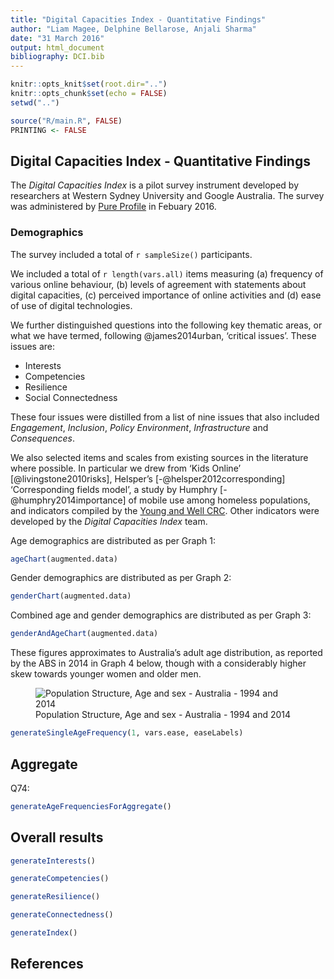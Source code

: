 ```yaml
---
title: "Digital Capacities Index - Quantitative Findings"
author: "Liam Magee, Delphine Bellarose, Anjali Sharma"
date: "31 March 2016"
output: html_document
bibliography: DCI.bib
---
```


<!-- output: word_document -->
<!-- output: pdf_document -->


```r
knitr::opts_knit$set(root.dir="..")
knitr::opts_chunk$set(echo = FALSE)
setwd("..")

source("R/main.R", FALSE)
PRINTING <- FALSE

```




## Digital Capacities Index - Quantitative Findings

The *Digital Capacities Index* is a pilot survey instrument developed by researchers at Western Sydney University and Google Australia. 
The survey was administered by [Pure Profile](https://www.pureprofile.com/us/) in Febuary 2016.


### Demographics

The survey included a total of `r sampleSize()` participants. 

We included a total of `r length(vars.all)` items measuring (a) frequency of various online behaviour, (b) levels of agreement with statements about digital capacities, (c) perceived importance of online activities and (d) ease of use of digital technologies.

We further distinguished questions into the following key thematic areas, or what we have termed, following @james2014urban, 'critical issues'. These issues are:

 - Interests
 - Competencies
 - Resilience
 - Social Connectedness

These four issues were distilled from a list of nine issues that also included *Engagement*, *Inclusion*, *Policy Environment*, *Infrastructure* and *Consequences*. 

We also selected items and scales from existing sources in the literature where possible. In particular we drew from 'Kids Online'
[@livingstone2010risks], Helsper's [-@helsper2012corresponding] 'Corresponding fields model', a study by Humphry [-@humphry2014importance] of mobile use among homeless populations, and indicators compiled by the [Young and Well CRC](http://www.youngandwellcrc.org.au/). Other indicators were developed by the *Digital Capacities Index* team.



Age demographics are distributed as per Graph 1:

```r

ageChart(augmented.data)

```


Gender demographics are distributed as per Graph 2:

```r

genderChart(augmented.data)

```


Combined age and gender demographics are distributed as per Graph 3:

```r

genderAndAgeChart(augmented.data)

```

These figures approximates to Australia's adult age distribution, as reported by the ABS in 2014 in Graph 4 below, though with a considerably higher skew towards younger women and older men.


![Population Structure, Age and sex - Australia - 1994 and 2014](http://www.abs.gov.au/ausstats/abs@.nsf/0/1cd2b1952afc5e7aca257298000f2e76/Body/0.2A9C!OpenElement&FieldElemFormat=gif)


```r

generateSingleAgeFrequency(1, vars.ease, easeLabels)
```

## Aggregate

Q74:

```r

generateAgeFrequenciesForAggregate()
```

## Overall results

```r
generateInterests()
```

```r
generateCompetencies()
```

```r
generateResilience()
```

```r
generateConnectedness()
```

```r
generateIndex()
```





## References


